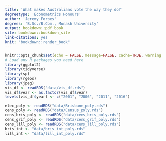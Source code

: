 ```yaml
---
title: 'What makes Australians vote the way they do?'
degreetype: 'Econometrics Honours'
author: 'Jeremy Forbes'
degrees: 'B.Sc./B.Com., Monash University'
output: bookdown::pdf_book
site: bookdown::bookdown_site
link-citations: yes
knit: "bookdown::render_book"
---
```


```r
knitr::opts_chunk$set(echo = FALSE, message=FALSE, cache=TRUE, warning = FALSE)
# Load any R packages you need here
library(ggplot2)
library(tidyverse)
library(sp)
library(rgeos)
library(jpeg)
vis_df <- readRDS("data/vis_df.rds")
vis_df$year <- as.factor(vis_df$year)
levels(vis_df$year) <- c("2001", "2006", "2011", "2016")

elec_poly <- readRDS("data/Brisbane_poly.rds")
cens_poly <- readRDS("data/Census_poly.rds")
cens_bris_poly <- readRDS("data/cens_bris_poly.rds")
cens_grif_poly <- readRDS("data/cens_grif_poly.rds")
cens_lill_poly <- readRDS("data/cens_lill_poly.rds")
bris_int <- "data/bris_int_poly.rds"
lill_int <- "data/lill_int_poly.rds"
```


<!--
Edit these lines as appropriate.
The actual thesis content is in several Rmd files.

You'll need to edit the _bookdown.yml file to set the order in which you'd like them to appear.

If you have specific LaTeX packages to add, put them in monashthesis.tex.

You will need to ensure you have installed the knitr and bookdown packages for R.

You will also need LaTeX installed on your computer.
-->
